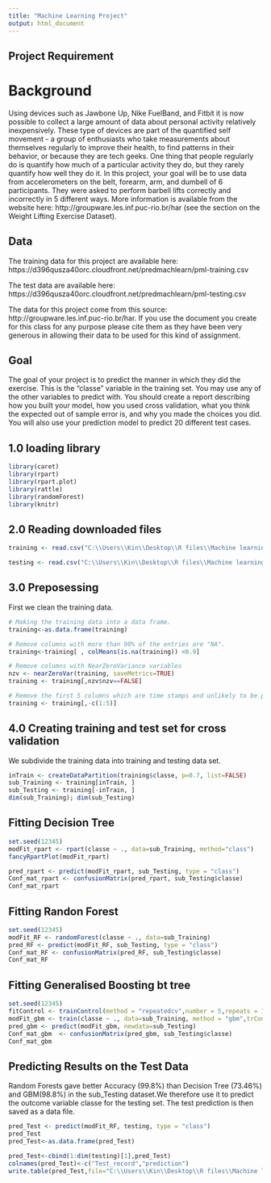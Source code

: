---
title: "Machine Learning Project"
output: html_document
---
## Project Requirement
# Background

Using devices such as Jawbone Up, Nike FuelBand, and Fitbit it is now possible to collect a large amount of data about personal activity relatively inexpensively. These type of devices are part of the quantified self movement - a group of enthusiasts who take measurements about themselves regularly to improve their health, to find patterns in their behavior, or because they are tech geeks. One thing that people regularly do is quantify how much of a particular activity they do, but they rarely quantify how well they do it. In this project, your goal will be to use data from accelerometers on the belt, forearm, arm, and dumbell of 6 participants. They were asked to perform barbell lifts correctly and incorrectly in 5 different ways. More information is available from the website here: http://groupware.les.inf.puc-rio.br/har (see the section on the Weight Lifting Exercise Dataset).

## Data
The training data for this project are available here:
https://d396qusza40orc.cloudfront.net/predmachlearn/pml-training.csv

The test data are available here:
https://d396qusza40orc.cloudfront.net/predmachlearn/pml-testing.csv

The data for this project come from this source: http://groupware.les.inf.puc-rio.br/har. If you use the document you create for this class for any purpose please cite them as they have been very generous in allowing their data to be used for this kind of assignment.

## Goal
The goal of your project is to predict the manner in which they did the exercise. This is the "classe" variable in the training set. You may use any of the other variables to predict with. You should create a report describing how you built your model, how you used cross validation, what you think the expected out of sample error is, and why you made the choices you did. You will also use your prediction model to predict 20 different test cases.

## 1.0 loading library

```{r include = FALSE}
library(caret)
library(rpart)
library(rpart.plot)
library(rattle)
library(randomForest)
library(knitr)
```

## 2.0 Reading downloaded files
```{r}
training <- read.csv("C:\\Users\\Kin\\Desktop\\R files\\Machine learning\\Project\\pml-training.csv",header = TRUE)

testing <- read.csv("C:\\Users\\Kin\\Desktop\\R files\\Machine learning\\Project\\pml-testing.csv",header = TRUE)
```


## 3.0 Preposessing
First we clean the training data.  
```{r}
# Making the training data into a data frame.
training<-as.data.frame(training)

# Remove columns with more than 90% of the entries are "NA". 
training<-training[ , colMeans(is.na(training)) <0.9]

# Remove columns with NearZeroVariance variables
nzv <- nearZeroVar(training, saveMetrics=TRUE)
training <- training[,nzv$nzv==FALSE]

# Remove the first 5 columns which are time stamps and unlikely to be predictors 
training <- training[,-c(1:5)]
```
## 4.0 Creating training and test set for cross validation
We subdivide the training data into training and testing data set.
```{r}
inTrain <- createDataPartition(training$classe, p=0.7, list=FALSE)
sub_Training <- training[inTrain, ]
sub_Testing <- training[-inTrain, ]
dim(sub_Training); dim(sub_Testing)
```

## Fitting Decision Tree
```{r}
set.seed(12345)
modFit_rpart <- rpart(classe ~ ., data=sub_Training, method="class")
fancyRpartPlot(modFit_rpart)

pred_rpart <- predict(modFit_rpart, sub_Testing, type = "class")
Conf_mat_rpart <- confusionMatrix(pred_rpart, sub_Testing$classe)
Conf_mat_rpart
```
## Fitting Randon Forest
```{r}
set.seed(12345)
modFit_RF <- randomForest(classe ~ ., data=sub_Training)
pred_RF <- predict(modFit_RF, sub_Testing, type = "class")
Conf_mat_RF <- confusionMatrix(pred_RF, sub_Testing$classe)
Conf_mat_RF
```

## Fitting Generalised Boosting bt tree

```{r}
set.seed(12345)
fitControl <- trainControl(method = "repeatedcv",number = 5,repeats = 1)
modFit_gbm <- train(classe ~ ., data=sub_Training, method = "gbm",trControl = fitControl,verbose = FALSE)
pred_gbm <- predict(modFit_gbm, newdata=sub_Testing)
Conf_mat_gbm  <- confusionMatrix(pred_gbm, sub_Testing$classe)
Conf_mat_gbm 
```

## Predicting Results on the Test Data
Random Forests gave better Accuracy (99.8%) than Decision Tree (73.46%) and GBM(98.8%) in the sub_Testing dataset.We therefore use it to predict the outcome variable classe for the testing set.
The test prediction is then saved as a data file.
```{r}
pred_Test <- predict(modFit_RF, testing, type = "class")
pred_Test
pred_Test<-as.data.frame(pred_Test)

pred_Test<-cbind(1:dim(testing)[1],pred_Test)
colnames(pred_Test)<-c("Test_record","prediction")
write.table(pred_Test,file="C:\\Users\\Kin\\Desktop\\R files\\Machine learning\\Project\\Test_prediction.txt",row.names = F)

```


